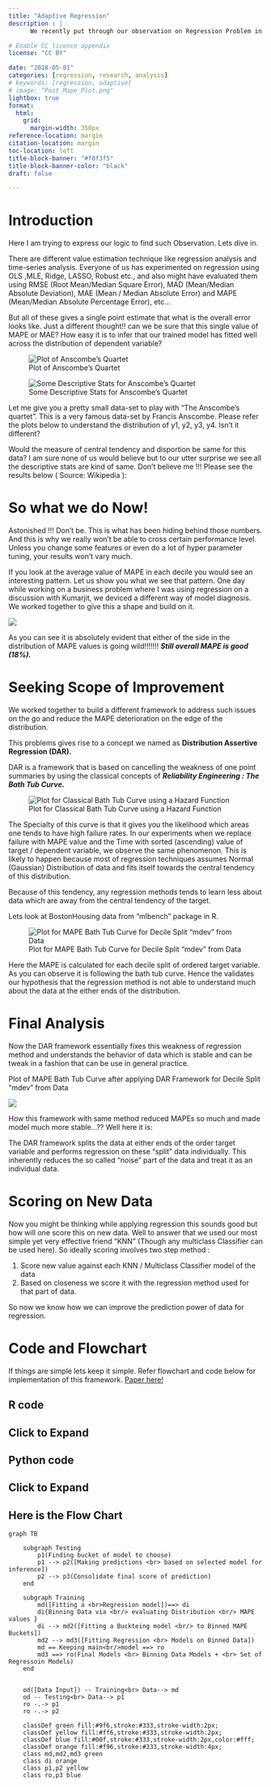 ```yaml
---
title: "Adaptive Regression"
description : |
      We recently put through our observation on Regression Problem in our research. This post is a nonformal attempt to explain it.

# Enable CC licence appendix
license: "CC BY"

date: "2018-05-01"
categories: [regression, research, analysis]
# keywords: [regression, adaptive]
# image: "Post_Mape_Plot.png"
lightbox: true
format:
  html:
    grid:
      margin-width: 350px 
reference-location: margin
citation-location: margin
toc-location: left
title-block-banner: "#f0f3f5"
title-block-banner-color: "black"
draft: false

---
```

<!-- 
<div class="parallax-container"><div class="parallax-image-container"></div></div>
<style>
.parallax-container {
  position: relative;
}

.parallax-image-container {
  background-image: url(https://github.com/holtzy/dataviz-inspiration/blob/main/public/misc/overview1.png?raw=true);
  height: 50px;
  background-attachment: fixed;
  opacity: 1;
  background-position: center;
  background-repeat: no-repeat;
  background-size: screen;
}
</style>


<div class="parallax-container"><div class="parallax-image-container"></div></div> 
-->



# Introduction
Here I am trying to express our logic to find such Observation. Lets dive in.

There are different value estimation technique like regression analysis and time-series analysis. Everyone of us has experimented on regression using OLS ,MLE, Ridge, LASSO, Robust etc., and also might have evaluated them using RMSE (Root Mean/Median Square Error), MAD (Mean/Median Absolute Deviation), MAE (Mean / Median Absolute Error) and MAPE (Mean/Median Absolute Percentage Error), etc…

But all of these gives a single point estimate that what is the overall error looks like. Just a different thought!! can we be sure that this single value of MAPE or MAE? How easy it is to infer that our trained model has fitted well across the distribution of dependent variable?

::: {.column-margin}

![Plot of Anscombe’s Quartet](Anscombe_Data.png)

![Some Descriptive Stats for Anscombe’s Quartet](Anscombe_Stats.png)

:::

Let me give you a pretty small data-set to play with "The Anscombe’s quartet". This is a very famous data-set by Francis Anscombe. Please refer the plots below to understand the distribution of y1, y2, y3, y4. Isn’t it different?

Would the measure of central tendency and disportion be same for this data? I am sure none of us would believe but to our utter surprise we see all the descriptive stats are kind of same. Don’t believe me !!! Please see the results below ( Source: Wikipedia ):


# So what we do Now!

Astonished !!! Don’t be. This is what has been hiding behind those numbers. And this is why we really won’t be able to cross certain performance level. Unless you change some features or even do a lot of hyper parameter tuning, your results won’t vary much.

If you look at the average value of MAPE in each decile you would see an interesting pattern. Let us show you what we see that pattern. One day while working on a business problem where I was using regression on a discussion with Kumarjit, we deviced a different way of model diagnosis. We worked together to give this a shape and build on it.

![](Pre_Mape_Plot.png)

As you can see it is absolutely evident that either of the side in the distribution of MAPE values is going wild!!!!!!! ***Still overall MAPE is good (18%).***

<!-- <div class="parallax-container"><div class="parallax-image-container"></div></div> -->

# Seeking Scope of Improvement

We worked together to build a different framework to address such issues on the go and reduce the MAPE deterioration on the edge of the distribution.

This problems gives rise to a concept we named as **Distribution Assertive Regression (DAR).**

DAR is a framework that is based on cancelling the weakness of one point summaries by using the classical concepts of ***Reliability Engineering : The Bath Tub Curve.***

::: {.column-margin}
![Plot for Classical Bath Tub Curve using a Hazard Function](Image_2.png)
:::

The Specialty of this curve is that it gives you the likelihood which areas one tends to have high failure rates. In our experiments when we replace failure with MAPE value and the Time with sorted (ascending) value of target / dependent variable, we observe the same phenomenon. This is likely to happen because most of regression techniques assumes Normal (Gaussian) Distribution of data and fits itself towards the central tendency of this distribution.

Because of this tendency, any regression methods tends to learn less about data which are away from the central tendency of the target.

Lets look at BostonHousing data from “mlbench” package in R.

![Plot for MAPE Bath Tub Curve for Decile Split “mdev” from Data](Plot_Bathtub.png)

Here the MAPE is calculated for each decile split of ordered target variable. As you can observe it is following the bath tub curve. Hence the validates our hypothesis that the regression method is not able to understand much about the data at the either ends of the distribution.

# Final Analysis
Now the DAR framework essentially fixes this weakness of regression method and understands the behavior of data which is stable and can be tweak in a fashion that can be use in general practice.

Plot of MAPE Bath Tub Curve after applying DAR Framework for Decile Split "mdev" from Data

![](Post_Mape_Plot.png)

How this framework with same method reduced MAPEs so much and made model much more stable…?? Well here it is:

The DAR framework splits the data at either ends of the order target variable and performs regression on these “split” data individually. This inherently reduces the so called “noise” part of the data and treat it as an individual data.

<!-- <div class="parallax-container"><div class="parallax-image-container"></div></div> -->

# Scoring on New Data
Now you might be thinking while applying regression this sounds good but how will one score this on new data. Well to answer that we used our most simple yet very effective friend “KNN” (Though any multiclass Classifier can be used here). So ideally scoring involves two step method :

1) Score new value against each KNN / Multiclass Classifier model of the data
2) Based on closeness we score it with the regression method used for that part of data.

So now we know how we can improve the prediction power of data for regression.

<!-- <div class="parallax-container"><div class="parallax-image-container"></div></div> -->

# Code and Flowchart
If things are simple lets keep it simple. Refer flowchart and code below for implementation of this framework.
[Paper here!](https://arxiv.org/abs/1805.01618)

::: {.panel-tabset}


## R code
::: {.callout-tip collapse=true}
## Click to Expand

<script src="https://gist.github.com/jkapila/ccc3d0f05fce86ea3075dc7190f8c181.js"></script>

:::


## Python code
::: {.callout-tip collapse=true}
## Click to Expand

<script src="https://gist.github.com/jkapila/b97d881e2ae8b75141184ac0f7831601.js"></script>

:::

## Here is the Flow Chart 

```mermaid

graph TB
    
    subgraph Testing
        p1(Finding bucket of model to choose)
        p1 --> p2([Making predictions <br> based on selected model for inference])
        p2 --> p3(Consolidate final score of prediction)
    end

    subgraph Training
        md([Fitting a <br>Regression model])==> di
        di{Binning Data via <br/> evaluating Distribution <br/> MAPE values }
        di --> md2([Fitting a Buckteing model <br/> to Binned MAPE Buckets])
        md2 --> md3([Fitting Regression <br> Models on Binned Data])
        md == Keeping main<br/>model ==> ro        
        md3 ==> ro(Final Models <br> Binning Data Models + <br> Set of Regressoin Models)
    end

    
    od([Data Input]) -- Training<br> Data--> md
    od -- Testing<br> Data--> p1
    ro -.-> p1
    ro -.-> p2

    classDef green fill:#9f6,stroke:#333,stroke-width:2px;
    classDef yellow fill:#ff6,stroke:#333,stroke-width:2px;
    classDef blue fill:#00f,stroke:#333,stroke-width:2px,color:#fff;
    classDef orange fill:#f96,stroke:#333,stroke-width:4px;
    class md,md2,md3 green
    class di orange
    class p1,p2 yellow
    class ro,p3 blue

```

:::
